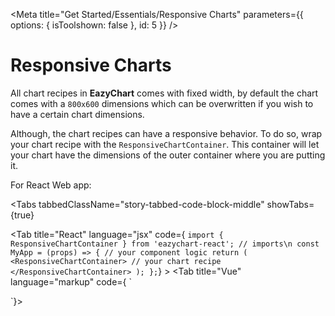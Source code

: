 
<Meta
  title="Get Started/Essentials/Responsive Charts"
  parameters={{ options: { isToolshown: false }, id: 5 }}
/>

# Responsive Charts

All chart recipes in **EazyChart** comes with fixed width,
by default the chart comes with a `800x600` dimensions which can be overwritten if you wish to have a certain chart dimensions.

Although, the chart recipes can have a responsive behavior.
To do so, wrap your chart recipe with the `ResponsiveChartContainer`.
This container will let your chart have the dimensions of the outer container where you are putting it.

For React Web app:

<Tabs
tabbedClassName="story-tabbed-code-block-middle"
showTabs={true}
>
  <Tab 
    title="React"
    language="jsx"
    code={
`import { ResponsiveChartContainer } from 'eazychart-react';
// imports\n
const MyApp = (props) => {
  // your component logic
  return (
    <ResponsiveChartContainer>
      // your chart recipe
    </ResponsiveChartContainer>
  );
};`}
    >
  </Tab>
  <Tab 
    title="Vue"
    language="markup"
    code={
`<template>
  <ResponsiveChartContainer> // your chart recipe </ResponsiveChartContainer>
</template>

<script>
  component logic
</script>

<style>
  // your styles
</style>`}>

  </Tab>
</Tabs>
